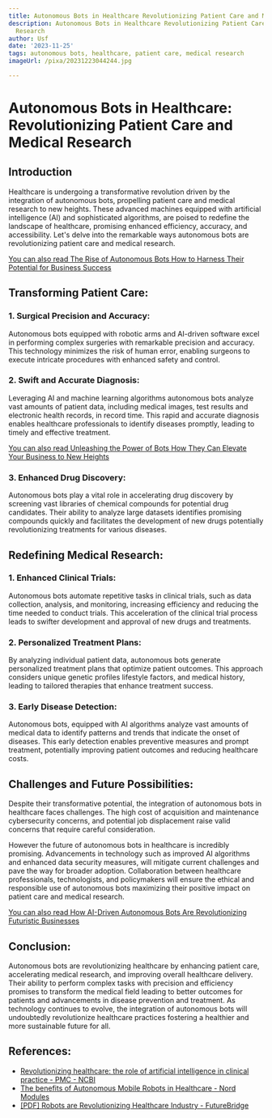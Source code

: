 ```yaml
---
title: Autonomous Bots in Healthcare Revolutionizing Patient Care and Medical Research
description: Autonomous Bots in Healthcare Revolutionizing Patient Care and Medical
  Research
author: Usf
date: '2023-11-25'
tags: autonomous bots, healthcare, patient care, medical research
imageUrl: /pixa/20231223044244.jpg

---
```

# Autonomous Bots in Healthcare: Revolutionizing Patient Care and Medical Research

## Introduction

Healthcare is undergoing a transformative revolution driven by the integration  of autonomous  bots, propelling patient care  and medical research to new heights. These advanced machines equipped with artificial intelligence (AI) and  sophisticated algorithms, are poised to redefine the landscape of  healthcare, promising  enhanced efficiency, accuracy,  and accessibility. Let's delve  into  the  remarkable ways autonomous bots are revolutionizing patient care and medical research.

[You can  also read The Rise of Autonomous  Bots How to Harness Their Potential for Business  Success](The%20Rise%20of%20Autonomous%20Bots%20How%20to%20Harness%20Their%20Potential%20for%20Business%20Success)


## Transforming Patient Care:

### 1. Surgical Precision and Accuracy:

Autonomous bots equipped with robotic arms and AI-driven software excel  in  performing complex surgeries with remarkable precision and accuracy. This technology minimizes the risk of human error, enabling surgeons to execute  intricate procedures with enhanced safety and control.

### 2. Swift and Accurate Diagnosis:

Leveraging AI and machine learning algorithms autonomous bots analyze vast amounts of patient data, including medical images, test results and  electronic health records, in record time. This rapid and accurate diagnosis enables healthcare professionals to identify diseases promptly, leading to timely and effective treatment.

[You can also read Unleashing the  Power of Bots How They Can Elevate Your Business to New Heights](Unleashing%20the%20Power%20of%20Bots%20How%20They%20Can%20Elevate%20Your%20Business%20to%20New%20Heights)


### 3. Enhanced Drug Discovery:

Autonomous bots play a  vital role in accelerating drug discovery by screening vast libraries of chemical compounds  for potential drug candidates. Their ability  to analyze large  datasets identifies promising compounds quickly and facilitates the development of  new drugs potentially revolutionizing treatments for various diseases.

## Redefining Medical Research:

### 1. Enhanced Clinical Trials:

Autonomous bots automate repetitive tasks in clinical trials, such as data  collection, analysis, and monitoring, increasing efficiency and reducing the time needed to conduct trials. This acceleration of the clinical trial  process leads to swifter development and approval of new drugs and treatments.

### 2. Personalized Treatment  Plans:

By analyzing individual patient data, autonomous bots generate personalized treatment plans that optimize patient outcomes. This approach considers unique genetic profiles lifestyle factors,  and medical history, leading  to tailored therapies that enhance treatment success.

### 3. Early Disease Detection:

Autonomous bots, equipped with AI algorithms analyze vast amounts of medical  data to identify patterns and trends that indicate the onset of diseases. This early detection enables preventive measures and prompt treatment, potentially improving patient outcomes and reducing  healthcare costs.

## Challenges  and Future  Possibilities:

Despite  their transformative potential, the integration  of autonomous bots in healthcare faces challenges.  The high cost of  acquisition and maintenance  cybersecurity concerns, and potential job displacement raise valid concerns that require careful consideration.

However the future of  autonomous bots in healthcare is incredibly promising. Advancements in technology  such as improved AI  algorithms and enhanced data security measures, will mitigate  current challenges  and pave the way for broader adoption. Collaboration between  healthcare professionals, technologists, and policymakers will ensure the ethical and responsible use of autonomous bots maximizing their positive  impact on patient care and medical research.

[You can also  read How AI-Driven  Autonomous Bots Are Revolutionizing Futuristic Businesses](How%20AI-Driven%20Autonomous%20Bots%20Are%20Revolutionizing%20Futuristic%20Businesses)


##  Conclusion:

Autonomous bots are revolutionizing healthcare by enhancing patient care, accelerating medical research, and improving overall  healthcare delivery. Their ability to perform  complex tasks with precision and efficiency promises to transform the medical field leading to better outcomes for patients and advancements in disease prevention and treatment. As  technology continues  to evolve,  the integration  of autonomous bots  will  undoubtedly revolutionize healthcare practices fostering a healthier and more sustainable future for all.

## References:
- [Revolutionizing healthcare: the role of artificial intelligence in clinical practice - PMC - NCBI](https://www.ncbi.nlm.nih.gov/pmc/articles/PMC10517477/)
- [The benefits of Autonomous Mobile Robots in Healthcare - Nord Modules](https://www.nord-modules.com/amrs-in-healthcare/)
- [[PDF] Robots are Revolutionizing Healthcare Industry - FutureBridge](https://www.futurebridge.com/wp-content/uploads/2021/12/Whitepaper_Robotics-in-Healthcare-1.pdf)
